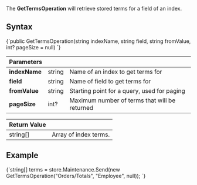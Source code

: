 
The **GetTermsOperation** will retrieve stored terms for a field of an index.

## Syntax

<TabItem value="get_terms1" label="get_terms1">
<CodeBlock language="csharp">
{`public GetTermsOperation(string indexName, string field, string fromValue, int? pageSize = null)
`}
</CodeBlock>
</TabItem>


| Parameters | | |
| ------------- | ------------- | ----- |
| **indexName** | string | Name of an index to get terms for |
| **field** | string | Name of field to get terms for |
| **fromValue** | string | Starting point for a query, used for paging |
| **pageSize** | int? | Maximum number of terms that will be returned |

| Return Value | |
| ------------- | ----- |
| string[] | Array of index terms. |

## Example

<TabItem value="get_terms2" label="get_terms2">
<CodeBlock language="csharp">
{`string[] terms = store.Maintenance.Send(new GetTermsOperation("Orders/Totals", "Employee", null));
`}
</CodeBlock>
</TabItem>


